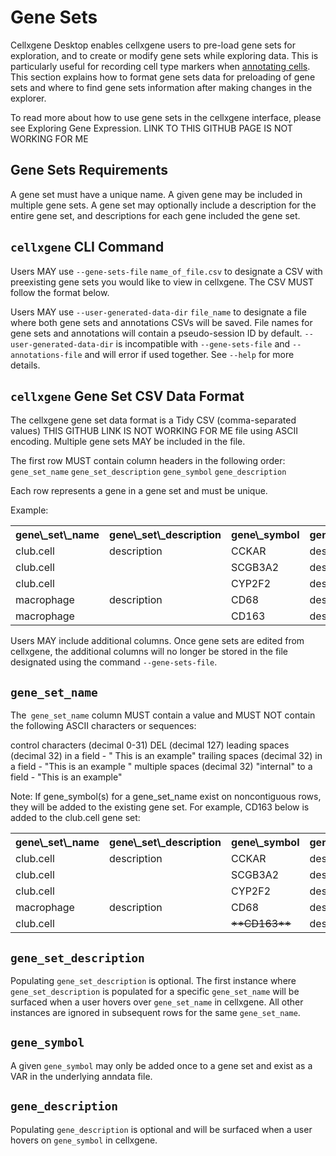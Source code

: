 # Gene Sets

Cellxgene Desktop enables cellxgene users to pre-load gene sets for exploration, and to create or modify gene sets while exploring data. This is particularly useful for recording cell type markers when [annotating cells](/docs/05__Annotate%20and%20Analyze%20Your%20Data/5_0__Get%20Started.mdx). This section explains how to format gene sets data for preloading of gene sets and where to find gene sets information after making changes in the explorer.

To read more about how to use gene sets in the cellxgene interface, please see Exploring Gene Expression. LINK TO THIS GITHUB PAGE IS NOT WORKING FOR ME

## Gene Sets Requirements

A gene set must have a unique name. A given gene may be included in multiple gene sets. A gene set may optionally include a description for the entire gene set, and descriptions for each gene included the gene set.

## `cellxgene` CLI Command

Users MAY use `--gene-sets-file` `name_of_file.csv` to designate a CSV with preexisting gene sets you would like to view in cellxgene. The CSV MUST follow the format below.

Users MAY use `--user-generated-data-dir` `file_name` to designate a file where both gene sets and annotations CSVs will be saved. File names for gene sets and annotations will contain a pseudo-session ID by default. `--user-generated-data-dir` is incompatible with `--gene-sets-file` and `--annotations-file` and will error if used together. See `--help` for more details.

## `cellxgene` Gene Set CSV Data Format

The cellxgene gene set data format is a Tidy CSV (comma-separated values) THIS GITHUB LINK IS NOT WORKING FOR ME file using ASCII encoding. Multiple gene sets MAY be included in the file.

The first row MUST contain column headers in the following order:
`gene_set_name`
`gene_set_description`
`gene_symbol`
`gene_description`

Each row represents a gene in a gene set and must be unique.

Example:

<table>
  <tr>
    <th>gene\_set\_name</th>
    <th>gene\_set\_description</th>
    <th>gene\_symbol</th>
    <th>gene\_description</th>
  </tr>
  <tr>
    <td>club.cell</td>
    <td>description</td>
    <td>CCKAR</td>
    <td>description</td>
  </tr>
  <tr>
    <td>club.cell</td>
    <td></td>
    <td>SCGB3A2</td>
    <td>description</td>
  </tr>
  <tr>
    <td>club.cell</td>
    <td></td>
    <td>CYP2F2</td>
    <td>description</td>
  </tr>
  <tr>
    <td>macrophage</td>
    <td>description</td>
    <td>CD68</td>
    <td>description</td>
  </tr>
  <tr>
    <td>macrophage</td>
    <td></td>
    <td>CD163</td>
    <td>description</td>
  </tr>
</table>

Users MAY include additional columns. Once gene sets are edited from cellxgene, the additional columns will no longer be stored in the file designated using the command `--gene-sets-file`.

## `gene_set_name`

The` gene_set_name` column MUST contain a value and MUST NOT contain the following ASCII characters or sequences:

control characters (decimal 0-31)
DEL (decimal 127)
leading spaces (decimal 32) in a field - " This is an example"
trailing spaces (decimal 32) in a field - "This is an example "
multiple spaces (decimal 32) "internal" to a field - "This is an example"

Note: If gene_symbol(s) for a gene_set_name exist on noncontiguous rows, they will be added to the existing gene set. For example, CD163 below is added to the club.cell gene set:

<table>
  <tr>
    <th>gene\_set\_name</th>
    <th>gene\_set\_description</th>
    <th>gene\_symbol</th>
    <th>gene\_description</th>
  </tr>
  <tr>
    <td>club.cell</td>
    <td>description</td>
    <td>CCKAR</td>
    <td>description</td>
  </tr>
  <tr>
    <td>club.cell</td>
    <td></td>
    <td>SCGB3A2</td>
    <td>description</td>
  </tr>
  <tr>
    <td>club.cell</td>
    <td></td>
    <td>CYP2F2</td>
    <td>description</td>
  </tr>
  <tr>
    <td>macrophage</td>
    <td>description</td>
    <td>CD68</td>
    <td>description</td>
  </tr>
  <tr>
    <td>club.cell</td>
    <td></td>
    <td>
      <s>**CD163**</s>
    </td>
    <td>description</td>
  </tr>
</table>

## `gene_set_description`

Populating `gene_set_description` is optional. The first instance where `gene_set_description` is populated for a specific `gene_set_name` will be surfaced when a user hovers over `gene_set_name` in cellxgene. All other instances are ignored in subsequent rows for the same `gene_set_name`.

## `gene_symbol`

A given `gene_symbol` may only be added once to a gene set and exist as a VAR in the underlying anndata file.

## `gene_description`

Populating `gene_description` is optional and will be surfaced when a user hovers on `gene_symbol` in cellxgene.
